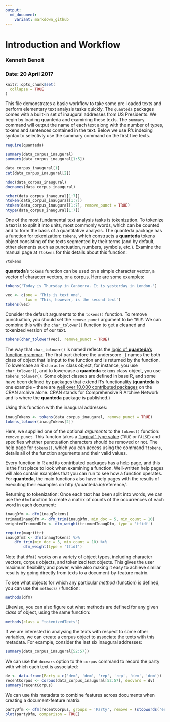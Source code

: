 ```yaml
---
output:
  md_document:
    variant: markdown_github
---
```


# Introduction and Workflow

### Kenneth Benoit
### Date: 20 April 2017

```r
knitr::opts_chunk$set(
  collapse = TRUE
)
```
This file demonstrates a basic workflow to take some pre-loaded texts and perform elementary text analysis tasks quickly. The `quanteda` packages comes with a built-in set of inaugural addresses from US Presidents. We begin by loading quanteda and examining these texts. The `summary` command will output the name of each text along with the number of types, tokens and sentences contained in the text. Below we use R's indexing syntax to selectivly use the summary command on the first five texts.

```R
require(quanteda)

summary(data_corpus_inaugural)
summary(data_corpus_inaugural[1:5])

data_corpus_inaugural[1]
cat(data_corpus_inaugural[2])

ndoc(data_corpus_inaugural)
docnames(data_corpus_inaugural)

nchar(data_corpus_inaugural[1:7])
ntoken(data_corpus_inaugural[1:7])
ntoken(data_corpus_inaugural[1:7], remove_punct = TRUE)
ntype(data_corpus_inaugural[1:7])
```

One of the most fundamental text analysis tasks is tokenization. To tokenize a text is to split it into units, most commonly words, which can be counted and to form the basis of a quantitative analysis. The quanteda package has a function for tokenization: `tokens`, which constructs a **quanteda** tokens object consisting of the texts segmented by their terms (and by default, other elements such as punctuation, numbers, symbols, etc.).  Examine the manual page at `?tokens` for this details about this function:

```R
?tokens
```

**quanteda**'s `tokens` function can be used on a simple character vector, a vector of character vectors, or a corpus. Here are some examples:

```r
tokens('Today is Thursday in Canberra. It is yesterday in London.')

vec <- c(one = 'This is text one', 
         two = 'This, however, is the second text')
tokens(vec)
```

Consider the default arguments to the `tokens()` function. To remove punctuation, you should set the `remove_punct` argument to be `TRUE`.  We can combine this with the `char_tolower()` function to get a cleaned and tokenized version of our text.

```r
tokens(char_tolower(vec), remove_punct = TRUE)
```
The way that `char_tolower()` is named reflects the [logic of **quanteda**'s function grammar](http://quanteda.io/articles/pkgdown_only/design.html).  The first part (before the underscore `_`) names the both class of object that is input to the function and is returned by the function.  To lowercase an R `character` class object, for instance, you use `char_tolower()`, and to lowercase a **quanteda** `tokens` class object, you use `tokens_tolower()`.  Some object classes are defined in base R, and some have been defined by packages that extend R's functionality (**quanteda** is one example -- there are [well over 10,000 contributed packages](https://cran.r-project.org/web/packages/) on the CRAN archive alone.  CRAN stands for Comprehensive R Archive Network and is where the **quanteda** package is published.)


Using this function with the inaugural addresses:

```r
inaugTokens <- tokens(data_corpus_inaugural, remove_punct = TRUE)
tokens_tolower(inaugTokens[2])
```

Here, we supplied one of the optional *arguments* to the `tokens()` function: `remove_punct`.  This functon takes a ["logical" type value](https://stat.ethz.ch/R-manual/R-devel/library/base/html/logical.html) (`TRUE` or `FALSE`) and specifies whether punctuation characters should be removed or not.  The help page for `tokens()`, which you can access using the command `?tokens`, details all of the function arguments and their valid values.  

Every function in R and its contributed packages has a help page, and this is the first place to look when examining a function.  Well-written help pages will also contain examples that you can run to see how a function operates.  For **quanteda**, the main functions also have help pages with the results of executing their examples on http://quanteda.io/reference/.

Returning to tokenization:
Once each text has been split into words, we can use the `dfm` function to create a matrix of counts of the occurrences of each word in each document:

```r
inaugDfm <- dfm(inaugTokens)
trimmedInaugDfm <- dfm_trim(inaugDfm, min_doc = 5, min_count = 10)
weightedTrimmedDfm <- dfm_weight(trimmedInaugDfm, type = 'tfidf')

require(magrittr)
inaugDfm2 <- dfm(inaugTokens) %>% 
    dfm_trim(min_doc = 5, min_count = 10) %>% 
        dfm_weight(type = 'tfidf')
```

Note that `dfm()` works on a variety of object types, including character vectors, corpus objects, and tokenized text objects.  This gives the user maximum flexibility and power, while also making it easy to achieve similar results by going directly from texts to a document-by-feature matrix.

To see what objects for which any particular *method* (function) is defined, you can use the `methods()` function:
```r
methods(dfm)
```

Likewise, you can also figure out what methods are defined for any given *class* of object, using the same function:
```r
methods(class = "tokenizedTexts")
```

If we are interested in analysing the texts with respect to some other variables, we can create a corpus object to associate the texts with this metadata. For example, consider the last six inaugural addresses:

```r
summary(data_corpus_inaugural[52:57])
```
We can use the `docvars` option to the `corpus` command to record the party with which each text is associated:

```r
dv <- data.frame(Party = c('dem', 'dem', 'rep', 'rep', 'dem', 'dem'))
recentCorpus <- corpus(data_corpus_inaugural[52:57], docvars = dv)
summary(recentCorpus)
```

We can use this metadata to combine features across documents when creating a document-feature matrix:
```r
partyDfm <- dfm(recentCorpus, groups = 'Party', remove = (stopwords('english')))
plot(partyDfm, comparison = TRUE)
```
